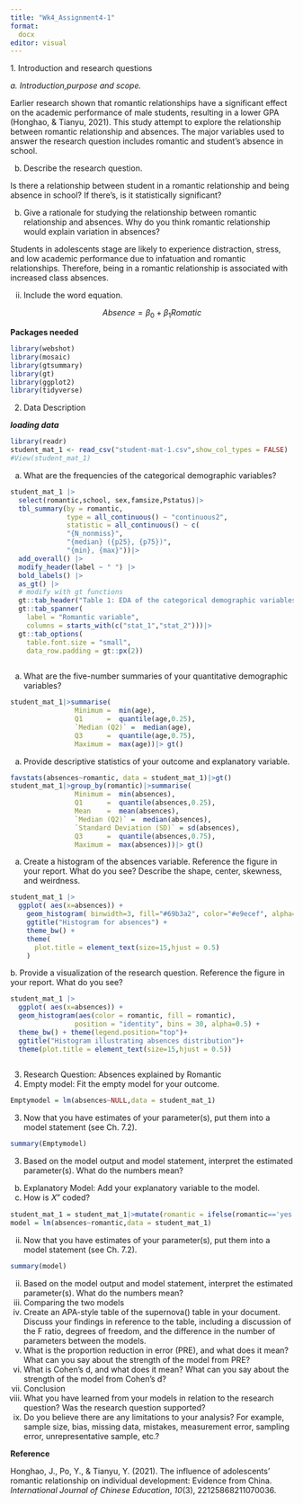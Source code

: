 ```yaml
---
title: "Wk4_Assignment4-1"
format:
  docx
editor: visual
---
```


1\.
Introduction and research questions

*a. Introduction,purpose and scope.*

Earlier research shown that romantic relationships have a significant effect on the academic performance of male students, resulting in a lower GPA (Honghao, & Tianyu, 2021).
This study attempt to explore the relationship between romantic relationship and absences.
The major variables used to answer the research question includes romantic and student's absence in school.

b.  Describe the research question.

Is there a relationship between student in a romantic relationship and being absence in school?
If there's, is it statistically significant?

b.  Give a rationale for studying the relationship between romantic relationship and absences. Why do you think romantic relationship would explain variation in absences?

Students in adolescents stage are likely to experience distraction, stress, and low academic performance due to infatuation and romantic relationships.
Therefore, being in a romantic relationship is associated with increased class absences.

ii. Include the word equation.

$$
Absence = {\beta}_0+{\beta}_1Romatic
$$

**Packages needed**

```r
library(webshot) 
library(mosaic) 
library(gtsummary) 
library(gt) 
library(ggplot2)
library(tidyverse) 
```

2.  Data Description

***loading data***

```r
library(readr)
student_mat_1 <- read_csv("student-mat-1.csv",show_col_types = FALSE)
#View(student_mat_1)

```

a.  What are the frequencies of the categorical demographic variables?

```r
student_mat_1 |>
  select(romantic,school, sex,famsize,Pstatus)|>
  tbl_summary(by = romantic,
              type = all_continuous() ~ "continuous2",
              statistic = all_continuous() ~ c(
              "{N_nonmiss}",
              "{median} ({p25}, {p75})",
              "{min}, {max}"))|>
  add_overall() |>
  modify_header(label ~ " ") |>
  bold_labels() |>
  as_gt() |>
  # modify with gt functions
  gt::tab_header("Table 1: EDA of the categorical demographic variables")|> 
  gt::tab_spanner(
    label = "Romantic variable",  
    columns = starts_with(c("stat_1","stat_2")))|> 
  gt::tab_options(
    table.font.size = "small",
    data_row.padding = gt::px(2))
  

```

a.  What are the five-number summaries of your quantitative demographic variables?

```r
student_mat_1|>summarise(
                Minimum =  min(age),
                Q1      =  quantile(age,0.25),
                `Median (Q2)` =  median(age),
                Q3      =  quantile(age,0.75),
                Maximum =  max(age))|> gt()
```

a.  Provide descriptive statistics of your outcome and explanatory variable.

```r
favstats(absences~romantic, data = student_mat_1)|>gt()
student_mat_1|>group_by(romantic)|>summarise(
                Minimum =  min(absences),
                Q1      =  quantile(absences,0.25),
                Mean    =  mean(absences),
                `Median (Q2)` =  median(absences),
                `Standard Deviation (SD)` = sd(absences),
                Q3      =  quantile(absences,0.75),
                Maximum =  max(absences))|> gt()
```

a.  Create a histogram of the absences variable. Reference the figure in your report. What do you see? Describe the shape, center, skewness, and weirdness.

```r
student_mat_1 |>
  ggplot( aes(x=absences)) +
    geom_histogram( binwidth=3, fill="#69b3a2", color="#e9ecef", alpha=0.9) +
    ggtitle("Histogram for absences") +
    theme_bw() +
    theme(
      plot.title = element_text(size=15,hjust = 0.5)
    )
```

b\.
Provide a visualization of the research question.
Reference the figure in your report.
What do you see?

```r
student_mat_1 |>
  ggplot( aes(x=absences)) +
  geom_histogram(aes(color = romantic, fill = romantic), 
                position = "identity", bins = 30, alpha=0.5) +
  theme_bw() + theme(legend.position="top")+
  ggtitle("Histogram illustrating absences distribution")+
  theme(plot.title = element_text(size=15,hjust = 0.5))
    
```

3.  Research Question: Absences explained by Romantic
4.  Empty model: Fit the empty model for your outcome.

```r
Emptymodel = lm(absences~NULL,data = student_mat_1)
```

3.  Now that you have estimates of your parameter(s), put them into a model statement (see Ch. 7.2).

```r
summary(Emptymodel)
```

3.  Based on the model output and model statement, interpret the estimated parameter(s). What do the numbers mean?

<!-- -->

b.  Explanatory Model: Add your explanatory variable to the model.
c.  How is 𝑋" coded?

```r
student_mat_1 = student_mat_1|>mutate(romantic = ifelse(romantic=='yes',1,0))
model = lm(absences~romantic,data = student_mat_1)

```

ii. Now that you have estimates of your parameter(s), put them into a model statement (see Ch. 7.2).

```r
summary(model)
```

ii. Based on the model output and model statement, interpret the estimated parameter(s). What do the numbers mean?
iii. Comparing the two models
iv. Create an APA-style table of the supernova() table in your document. Discuss your findings in reference to the table, including a discussion of the F ratio, degrees of freedom, and the difference in the number of parameters between the models.
v.  What is the proportion reduction in error (PRE), and what does it mean? What can you say about the strength of the model from PRE?
vi. What is Cohen’s d, and what does it mean? What can you say about the strength of the model from Cohen’s d?
vii. Conclusion
viii. What you have learned from your models in relation to the research question? Was the research question supported?
ix. Do you believe there are any limitations to your analysis? For example, sample size, bias, missing data, mistakes, measurement error, sampling error, unrepresentative sample, etc.?

**Reference**

Honghao, J., Po, Y., & Tianyu, Y.
(2021).
The influence of adolescents’ romantic relationship on individual development: Evidence from China. 
*International Journal of Chinese Education*, *10*(3), 22125868211070036.
